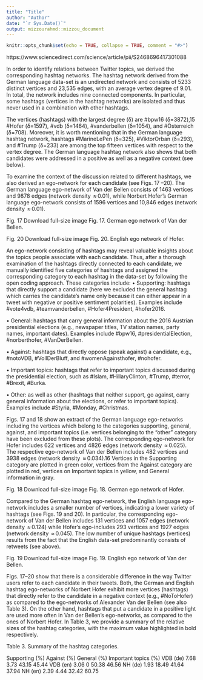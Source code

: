 ```yaml
---
title: "Title"
author: "Author"
date: "`r Sys.Date()`"
output: mizzourahmd::mizzou_document
---
```


```r
knitr::opts_chunk$set(echo = TRUE, collapse = TRUE, comment = "#>")
```

https://www.sciencedirect.com/science/article/pii/S2468696417301088

In order to identify relations between Twitter topics, we derived the corresponding hashtag networks. The hashtag network derived from the German language data-set is an undirected network and consists of 5233 distinct vertices and 23,535 edges, with an average vertex degree of 9.01. In total, the network includes nine connected components. In particular, some hashtags (vertices in the hashtag networks) are isolated and thus never used in a combination with other hashtags.

The vertices (hashtags) with the largest degree (δ) are #bpw16 (δ=3872),15 #Hofer (δ=1597), #vdb (δ=1464), #vanderbellen (δ=1054), and #Österreich (δ=708). Moreover, it is worth mentioning that in the German language hashtag network, hashtags #MarineLePen (δ=325), #ViktorOrban (δ=293), and #Trump (δ=233) are among the top fifteen vertices with respect to the vertex degree. The German language hashtag network also shows that both candidates were addressed in a positive as well as a negative context (see below).

To examine the context of the discussion related to different hashtags, we also derived an ego-network for each candidate (see Figs. 17 –20). The German language ego-network of Van der Bellen consists of 1463 vertices and 9878 edges (network density  ≈ 0.01), while Norbert Hofer’s German language ego-network consists of 1596 vertices and 10,846 edges (network density  ≈ 0.01).

Fig. 17
Download full-size image
Fig. 17. German ego network of Van der Bellen.

Fig. 20
Download full-size image
Fig. 20. English ego network of Hofer.

An ego-network consisting of hashtags may reveal valuable insights about the topics people associate with each candidate. Thus, after a thorough examination of the hashtags directly connected to each candidate, we manually identified five categories of hashtags and assigned the corresponding category to each hashtag in the data-set by following the open coding approach. These categories include:
•
Supporting: hashtags that directly support a candidate (here we excluded the general hashtag which carries the candidate’s name only because it can either appear in a tweet with negative or positive sentiment polarities). Examples include #vote4vdb, #teamvanderbellen, #Hofer4President, #hofer2016.

•
General: hashtags that carry general information about the 2016 Austrian presidential elections (e.g., newspaper titles, TV station names, party names, important dates). Examples include #bpw16, #presidentialElection, #norberthofer, #VanDerBellen.

•
Against: hashtags that directly oppose (speak against) a candidate, e.g., #notoVDB, #VollDerBluff, and #womenAgainsthofer, #nohofer.

•
Important topics: hashtags that refer to important topics discussed during the presidential election, such as #Islam, #HillaryClinton, #Trump, #terror, #Brexit, #Burka.

•
Other: as well as other (hashtags that neither support, go against, carry general information about the elections, or refer to important topics). Examples include #Styria, #Monday, #Christmas.


Figs. 17 and 18 show an extract of the German language ego-networks including the vertices which belong to the categories supporting, general, against, and important topics (i.e. vertices belonging to the “other” category have been excluded from these plots). The corresponding ego-network for Hofer includes 622 vertices and 4826 edges (network density  ≈ 0.025). The respective ego-network of Van der Bellen includes 482 vertices and 3938 edges (network density  ≈ 0.034).16 Vertices in the Supporting category are plotted in green color, vertices from the Against category are plotted in red, vertices on Important topics in yellow, and General information in gray.

Fig. 18
Download full-size image
Fig. 18. German ego network of Hofer.

Compared to the German hashtag ego-network, the English language ego-network includes a smaller number of vertices, indicating a lower variety of hashtags (see Figs. 19 and 20). In particular, the corresponding ego-network of Van der Bellen includes 131 vertices and 1057 edges (network density  ≈ 0.124) while Hofer’s ego-includes 293 vertices and 1927 edges (network density  ≈ 0.045). The low number of unique hashtags (vertices) results from the fact that the English data-set predominantly consists of retweets (see above).

Fig. 19
Download full-size image
Fig. 19. English ego network of Van der Bellen.

Figs. 17–20 show that there is a considerable difference in the way Twitter users refer to each candidate in their tweets. Both, the German and English hashtag ego-networks of Norbert Hofer exhibit more vertices (hashtags) that directly refer to the candidate in a negative context (e.g., #NoToHofer) as compared to the ego-networks of Alexander Van der Bellen (see also Table 3). On the other hand, hashtags that put a candidate in a positive light are used more often in Van der Bellen’s ego-networks, as compared to the ones of Norbert Hofer. In Table 3, we provide a summary of the relative sizes of the hashtag categories, with the maximum value highlighted in bold respectively.

Table 3. Summary of the hashtag categories.

Supporting (%)	Against (%)	General (%)	Important topics (%)
VDB (de)	7.68	3.73	43.15	45.44
VDB (en)	3.06	0	50.38	46.56
NH (de)	1.93	18.49	41.64	37.94
NH (en)	2.39	4.44	32.42	60.75
